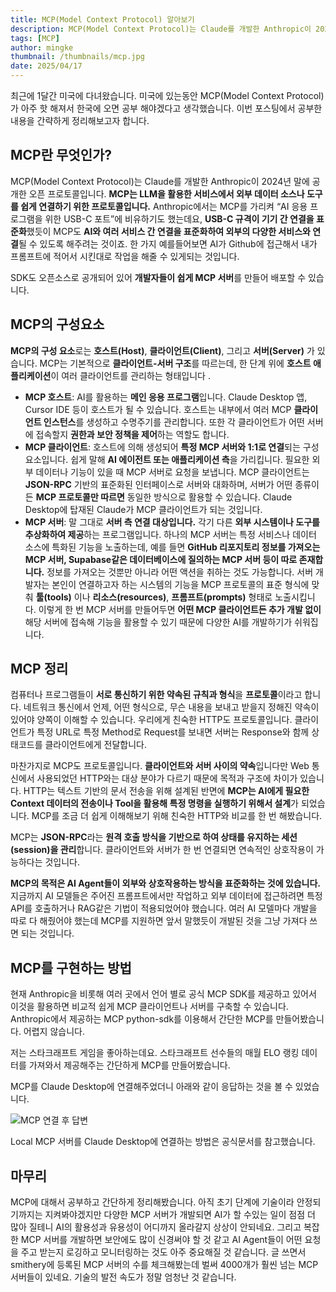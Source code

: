 ```yaml
---
title: MCP(Model Context Protocol) 알아보기
description: MCP(Model Context Protocol)는 Claude를 개발한 Anthropic이 2024년 말에 공개한 오픈 프로토콜입니다.  MCP는 LLM을 활용한 서비스에서 외부 데이터 소스나 도구를 쉽게 연결하기 위한 프로토콜입니다.
tags: [MCP]
author: mingke
thumbnail: /thumbnails/mcp.jpg
date: 2025/04/17
---
```


최근에 1달간 미국에 다녀왔습니다. 미국에 있는동안 MCP(Model Context Protocol)가 아주 핫 해져서 한국에 오면 공부 해야겠다고 생각했습니다. 이번 포스팅에서 공부한 내용을 간략하게 정리해보고자 합니다.

## MCP란 무엇인가?

MCP(Model Context Protocol)는 Claude를 개발한 Anthropic이 2024년 말에 공개한 오픈 프로토콜입니다. **MCP는 LLM을 활용한 서비스에서 외부 데이터 소스나 도구를 쉽게 연결하기 위한 프로토콜입니다.** Anthropic에서는 MCP를 가리켜 “AI 응용 프로그램을 위한 USB-C 포트”에 비유하기도 했는데요, **USB-C 규격이 기기 간 연결을 표준화**했듯이 MCP도 **AI와 여러 서비스 간 연결을 표준화하여 외부의 다양한 서비스와 연결**될 수 있도록 해주려는 것이죠. 한 가지 예를들어보면 AI가 Github에 접근해서 내가 프롬프트에 적어서 시킨대로 작업을 해줄 수 있게되는 것입니다.

SDK도 오픈소스로 공개되어 있어 **개발자들이 쉽게 MCP 서버**를 만들어 배포할 수 있습니다.

## MCP의 구성요소

**MCP의 구성 요소**로는 **호스트(Host)**, **클라이언트(Client)**, 그리고 **서버(Server)** 가 있습니다. MCP는 기본적으로 **클라이언트-서버 구조**를 따르는데, 한 단계 위에 **호스트 애플리케이션**이 여러 클라이언트를 관리하는 형태입니다 .

- **MCP 호스트**: AI를 활용하는 **메인 응용 프로그램**입니다. Claude Desktop 앱, Cursor IDE 등이 호스트가 될 수 있습니다. 호스트는 내부에서 여러 MCP **클라이언트 인스턴스**를 생성하고 수명주기를 관리합니다. 또한 각 클라이언트가 어떤 서버에 접속할지 **권한과 보안 정책을 제어**하는 역할도 합니다.
- **MCP 클라이언트**: 호스트에 의해 생성되어 **특정 MCP 서버와 1:1로 연결**되는 구성 요소입니다. 쉽게 말해 **AI 에이전트 또는 애플리케이션 측**을 가리킵니다. 필요한 외부 데이터나 기능이 있을 때 MCP 서버로 요청을 보냅니다. MCP 클라이언트는 **JSON-RPC** 기반의 표준화된 인터페이스로 서버와 대화하며, 서버가 어떤 종류이든 **MCP 프로토콜만 따르면** 동일한 방식으로 활용할 수 있습니다. Claude Desktop에 탑재된 Claude가 MCP 클라이언트가 되는 것입니다.
- **MCP 서버**: 말 그대로 **서버 측 연결 대상입니다.** 각기 다른 **외부 시스템이나 도구를 추상화하여 제공**하는 프로그램입니다. 하나의 MCP 서버는 특정 서비스나 데이터 소스에 특화된 기능을 노출하는데, 예를 들면 **GitHub 리포지토리 정보를 가져오는 MCP 서버, Supabase같은 데이터베이스에 질의하는 MCP 서버 등이 따로 존재합니다.** 정보를 가져오는 것뿐만 아니라 어떤 액션을 취하는 것도 가능합니다.
  서버 개발자는 본인이 연결하고자 하는 시스템의 기능을 MCP 프로토콜의 표준 형식에 맞춰 **툴(tools)** 이나 **리소스(resources)**, **프롬프트(prompts)** 형태로 노출시킵니다. 이렇게 한 번 MCP 서버를 만들어두면 **어떤 MCP 클라이언트든 추가 개발 없이** 해당 서버에 접속해 기능을 활용할 수 있기 때문에 다양한 AI를 개발하기가 쉬워집니다.

## MCP 정리

컴퓨터나 프로그램들이 **서로 통신하기 위한 약속된 규칙과 형식**을 **프로토콜**이라고 합니다. 네트워크 통신에서 언제, 어떤 형식으로, 무슨 내용을 보내고 받을지 정해진 약속이 있어야 양쪽이 이해할 수 있습니다. 우리에게 친숙한 HTTP도 프로토콜입니다. 클라이언트가 특정 URL로 특정 Method로 Request를 보내면 서버는 Response와 함께 상태코드를 클라이언트에게 전달합니다.

마찬가지로 MCP도 프로토콜입니다. **클라이언트와 서버 사이의 약속**입니다만 Web 통신에서 사용되었던 HTTP와는 대상 분야가 다르기 때문에 목적과 구조에 차이가 있습니다. HTTP는 텍스트 기반의 문서 전송을 위해 설계된 반면에 **MCP는 AI에게 필요한 Context 데이터의 전송이나 Tool을 활용해 특정 명령을 실행하기 위해서 설계**가 되었습니다. MCP를 조금 더 쉽게 이해해보기 위해 친숙한 HTTP와 비교를 한 번 해봤습니다.

MCP는 **JSON-RPC**라는 **원격 호출 방식을 기반으로 하여 상태를 유지하는 세션(session)을 관리**합니다. 클라이언트와 서버가 한 번 연결되면 연속적인 상호작용이 가능하다는 것입니다.

**MCP의 목적은 AI Agent들이 외부와 상호작용하는 방식을 표준화하는 것에 있습니다.** 지금까지 AI 모델들은 주어진 프롬프트에서만 작업하고 외부 데이터에 접근하려면 특정 API를 호출하거나 RAG같은 기법이 적용되었어야 했습니다. 여러 AI 모델마다 개발을 따로 다 해줬어야 했는데 MCP를 지원하면 앞서 말했듯이 개발된 것을 그냥 가져다 쓰면 되는 것입니다.

<Ads />

## MCP를 구현하는 방법

현재 Anthropic을 비롯해 여러 곳에서 언어 별로 공식 MCP SDK를 제공하고 있어서 이것을 활용하면 비교적 쉽게 MCP 클라이언트나 서버를 구축할 수 있습니다. Anthropic에서 제공하는 MCP python-sdk를 이용해서 간단한 MCP를 만들어봤습니다. 어렵지 않습니다.

저는 스타크래프트 게임을 좋아하는데요. 스타크래프트 선수들의 매월 ELO 랭킹 데이터를 가져와서 제공해주는 간단하게 MCP를 만들어봤습니다.

<Link url="https://github.com/Jungminchae/MCP_practice" />

MCP를 Claude Desktop에 연결해주었더니 아래와 같이 응답하는 것을 볼 수 있었습니다.

<Image
  src="/mcp-study/01.png"
  alt="MCP 연결 후 답변"
  fullWidth={false}
  caption="스타크래프트 ELO 순위 응답"
/>

Local MCP 서버를 Claude Desktop에 연결하는 방법은 공식문서를 참고했습니다.

<Link url="https://modelcontextprotocol.io/quickstart/server" />

## 마무리

MCP에 대해서 공부하고 간단하게 정리해봤습니다. 아직 초기 단계에 기술이라 안정되기까지는 지켜봐야겠지만 다양한 MCP 서버가 개발되면 AI가 할 수있는 일이 점점 더 많아 질테니 AI의 활용성과 유용성이 어디까지 올라갈지 상상이 안되네요. 그리고 복잡한 MCP 서버를 개발하면 보안에도 많이 신경써야 할 것 같고 AI Agent들이 어떤 요청을 주고 받는지 로깅하고 모니터링하는 것도 아주 중요해질 것 같습니다. 글 쓰면서 smithery에 등록된 MCP 서버의 수를 체크해봤는데 벌써 4000개가 훨씬 넘는 MCP서버들이 있네요. 기술의 발전 속도가 정말 엄청난 것 같습니다.

<Link url="https://chaechae.life/blog/simplified-git-conventions" />
